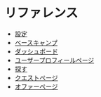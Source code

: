 # リファレンス

- [設定](/docs/reference/settings)
- [ベースキャンプ](/docs/reference/basecamp)
- [ダッシュボード](/docs/reference/dashboard)
- [ユーザープロフィールページ](/docs/reference/user-profile-page)
- [探す](/docs/reference/explore)
- [クエストページ](/docs/reference/quest-page)
- [オファーページ](/docs/reference/offer-page)
